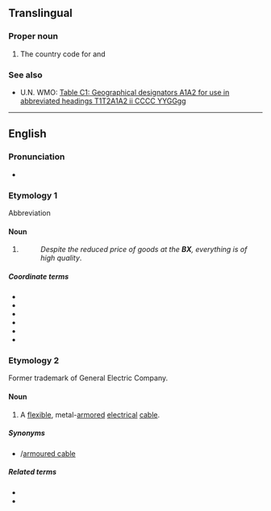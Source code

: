 {{also|Bx}}

==Translingual==

===Proper noun===
{{head|mul|proper noun}}

# The {{w|lang=en|World Meteorological Organization}} country code for {{l|en|Belgium}} and {{l|en|Luxembourg}}

===See also===
* U.N. WMO: [https://www.wmo.int/pages/prog/www/ois/Operational_Information/Publications/WMO_386/AHLsymbols/TableC1.html Table C1: Geographical designators A1A2 for use in abbreviated headings T1T2A1A2 ii CCCC YYGGgg]

----

==English==
{{wikipedia|lang=en}}

===Pronunciation===
* {{rhymes|en|ěx}}

===Etymology 1===
Abbreviation

====Noun====
{{en-noun|es}}

# {{lb|en|US|military}} {{initialism of|en|base exchange}} {{ngd|The U.S. [[Air Force]]'s {{w|lang=en|Base Exchange}}}}
#: ''Despite the reduced price of goods at the '''BX''', everything is of high quality''.

=====Coordinate terms=====
{{sense|base exchange}}
{{top3}}
* {{l|en|PX}}
* {{l|en|NEX}}
* {{l|en|MCX}}
* {{l|en|CGX}}
* {{l|en|commissary}}
* {{l|en|shopette}}
{{bottom}}

===Etymology 2===
Former trademark of General Electric Company.

====Noun====
{{en-noun|?}}

# A [[flexible]], metal-[[armored]] [[electrical]] [[cable]].

=====Synonyms=====
* {{l|en|armored cable}}/[[armoured cable]]

=====Related terms=====
* {{l|en|electrical cable}}
* {{l|en|power cable}}